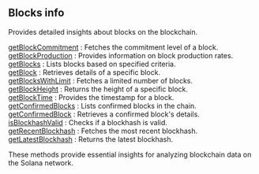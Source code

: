 
## Blocks info

Provides detailed insights about blocks on the blockchain.

[getBlockCommitment](/solana-api/blocksinfo/getBlockCommitment) : Fetches the commitment level of a block.  \
[getBlockProduction](/solana-api/blocksinfo/getBlockProduction) : Provides information on block production rates. \
[getBlocks](/solana-api/blocksinfo/getBlocks) : Lists blocks based on specified criteria.  \
[getBlock](/solana-api/blocksinfo/getBlock) : Retrieves details of a specific block.  \
[getBlocksWithLimit](/solana-api/blocksinfo/getBlocksWithLimit) : Fetches a limited number of blocks.  \
[getBlockHeight](/solana-api/blocksinfo/getBlockHeight) : Returns the height of a specific block.  \
[getBlockTime](/solana-api/blocksinfo/getBlockTime) : Provides the timestamp for a block.  \
[getConfirmedBlocks](/solana-api/blocksinfo/getConfirmedBlocks) : Lists confirmed blocks in the chain.  \
[getConfirmedBlock](/solana-api/blocksinfo/getConfirmedBlock) : Retrieves a confirmed block's details.  \
[isBlockhashValid](/solana-api/blocksinfo/isBlockhashValid) : Checks if a blockhash is valid.  \
[getRecentBlockhash](/solana-api/blocksinfo/getRecentBlockhash) : Fetches the most recent blockhash.  \
[getLatestBlockhash](/solana-api/blocksinfo/getLatestBlockhash) : Returns the latest blockhash.

These methods provide essential insights for analyzing blockchain data on the Solana network.

<Space h={16} />
<GetStarted />